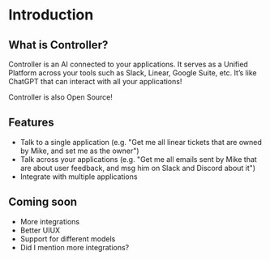 # Introduction

## What is Controller?

Controller is an AI connected to your applications. It serves as a Unified Platform across your tools such as Slack, Linear, Google Suite, etc. It’s like ChatGPT that can interact with all your applications!

Controller is also Open Source!

## Features

- Talk to a single application (e.g. "Get me all linear tickets that are owned by Mike, and set me as the owner")
- Talk across your applications (e.g. "Get me all emails sent by Mike that are about user feedback, and 
msg him on Slack and Discord about it")
- Integrate with multiple applications


## Coming soon

- More integrations
- Better UIUX
- Support for different models
- Did I mention more integrations?
